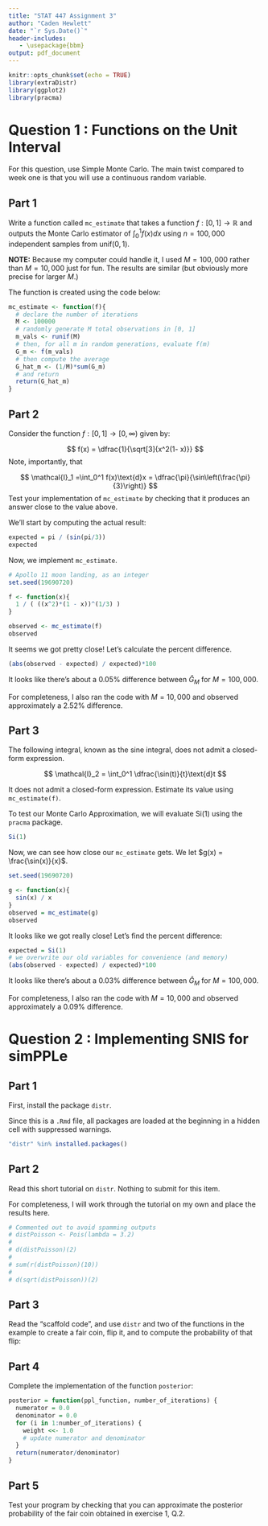 ```yaml
---
title: "STAT 447 Assignment 3"
author: "Caden Hewlett"
date: "`r Sys.Date()`"
header-includes:
   - \usepackage{bbm}
output: pdf_document
---
```



```r
knitr::opts_chunk$set(echo = TRUE)
library(extraDistr)
library(ggplot2)
library(pracma)
```


# Question 1 : Functions on the Unit Interval

For this question, use Simple Monte Carlo. The main twist compared to week one is that you will use a continuous random variable.


## Part 1

Write a function called `mc_estimate` that takes a function $f : [0, 1] \rightarrow \mathbb{R}$ and outputs the Monte Carlo estimator of $\int_0^1 f(x)dx$ using $n = 100,000$ independent samples from $\text{unif}(0, 1)$.

**NOTE:** Because my computer could handle it, I used $M = 100,000$ rather than $M = 10,000$ just for fun. The results are similar (but obviously more precise for larger $M$.)


The function is created using the code below:
```r
mc_estimate <- function(f){
  # declare the number of iterations
  M <- 100000
  # randomly generate M total observations in [0, 1]
  m_vals <- runif(M)
  # then, for all m in random generations, evaluate f(m)
  G_m <- f(m_vals)
  # then compute the average
  G_hat_m <- (1/M)*sum(G_m)
  # and return
  return(G_hat_m)
}
```

## Part 2

Consider the function $f: [0, 1] \rightarrow [0, \infty)$ given by:

$$
f(x) = \dfrac{1}{\sqrt[3]{x^2(1- x)}}
$$
Note, importantly, that 

$$
\mathcal{I}_1 =\int_0^1 f(x)\text{d}x = \dfrac{\pi}{\sin\left(\frac{\pi}{3}\right)}
$$
Test your implementation of `mc_estimate` by checking that it produces an answer close to the value above.


We'll start by computing the actual result:

```r
expected = pi / (sin(pi/3))
expected
```

Now, we implement `mc_estimate`.

```r
# Apollo 11 moon landing, as an integer
set.seed(19690720)

f <- function(x){
  1 / ( ((x^2)*(1 - x))^(1/3) )
}

observed <- mc_estimate(f)
observed
```

It seems we got pretty close! Let's calculate the percent difference.

```r
(abs(observed - expected) / expected)*100
```

It looks like there's about a $0.05\%$ difference between $\hat{G}_M$ for $M = 100,000$.

For completeness, I also ran the code with $M = 10,000$ and observed approximately a $2.52\%$ difference. 

## Part 3

The following integral, known as the sine integral, does not admit a closed-form expression. 

$$
\mathcal{I}_2 = \int_0^1 \dfrac{\sin(t)}{t}\text{d}t
$$

It does not admit a closed-form expression. Estimate its value using `mc_estimate(f)`.


To test our Monte Carlo Approximation, we will evaluate $\text{Si}(1)$ using the `pracma` package.

```r
Si(1)
```

Now, we can see how close our `mc_estimate` gets. We let $g(x) = \frac{\sin(x)}{x}$.

```r
set.seed(19690720)

g <- function(x){
  sin(x) / x
}
observed = mc_estimate(g)
observed
```

It looks like we got really close! Let's find the percent difference:
```r
expected = Si(1)
# we overwrite our old variables for convenience (and memory)
(abs(observed - expected) / expected)*100
```

It looks like there's about a $0.03\%$ difference between $\hat{G}_M$ for $M = 100,000$.

For completeness, I also ran the code with $M = 10,000$ and observed approximately a $0.09\%$ difference. 


# Question 2 :  Implementing SNIS for simPPLe

## Part 1

First, install the package `distr`.

Since this is a `.Rmd` file, all packages are loaded at the beginning in a hidden cell with suppressed warnings.

```r
"distr" %in% installed.packages()
```
## Part 2 

Read this short tutorial on `distr`. Nothing to submit for this item.

For completeness, I will work through the tutorial on my own and place the results here.

```r
# Commented out to avoid spamming outputs
# distPoisson <- Pois(lambda = 3.2)
# 
# d(distPoisson)(2)
# 
# sum(r(distPoisson)(10))
# 
# d(sqrt(distPoisson))(2)
```


## Part 3

Read the “scaffold code”, and use `distr` and two of the functions in the example to create a fair coin, flip it, and to compute the probability of that flip:


## Part 4

Complete the implementation of the function `posterior`:

```r
posterior = function(ppl_function, number_of_iterations) {
  numerator = 0.0
  denominator = 0.0
  for (i in 1:number_of_iterations) {
    weight <<- 1.0
    # update numerator and denominator
  }
  return(numerator/denominator)
}
```

## Part 5

Test your program by checking that you can approximate the posterior probability of the fair coin obtained in exercise 1, Q.2.